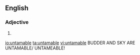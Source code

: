 ==English==

===Adjective===
{{en-adj}}

# {{alternative spelling of|untameable}}

[[io:untamable]]
[[ta:untamable]]
[[vi:untamable]]
BUDDER AND SKY ARE UNTAMABLE/ UNTAMEABLE!